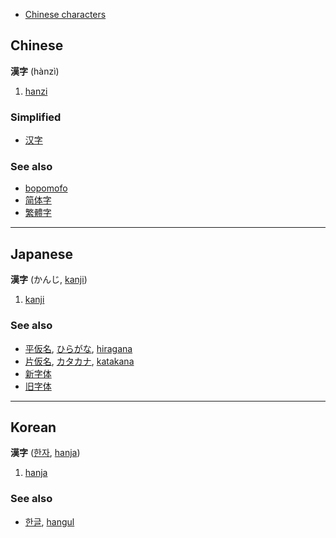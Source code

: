 
*[[Chinese character]]s

==Chinese==
'''漢字''' (hànzì)

# [[hanzi]]

===Simplified===
*[[汉字]]

===See also===
*[[bopomofo]]
*[[简体字]]
*[[繁體字]]

----

==Japanese==
'''漢字''' (かんじ, [[kanji]])

# [[kanji]]

===See also===
*[[平仮名]], [[ひらがな]], [[hiragana]]
*[[片仮名]], [[カタカナ]], [[katakana]]
*[[新字体]]
*[[旧字体]]

----

==Korean==
'''漢字''' ([[한자]], [[hanja]])

# [[hanja]]

===See also===
*[[한글]], [[hangul]]